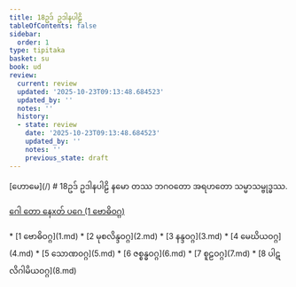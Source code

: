 ```yaml
---
title: 18ဥဒ် ဥဒါနပါဠိ
tableOfContents: false
sidebar:
  order: 1
type: tipitaka
basket: su
book: ud
review:
  current: review
  updated: '2025-10-23T09:13:48.684523'
  updated_by: ''
  notes: ''
  history:
  - state: review
    date: '2025-10-23T09:13:48.684523'
    updated_by: ''
    notes: ''
    previous_state: draft
---
```



<ReviewStatus review={frontmatter.review} showDetails={true} />

<HypothesisAnnotation frontmatter={frontmatter} />

<Paragraph type="center" book="ud">
[ဟောမေ](/)
</Paragraph>

<Paragraph type="center" book="ud">
# 18ဥဒ် ဥဒါနပါဠိ
</Paragraph>

<Paragraph number="1" type="center" book="ud">
နမော တဿ ဘဂဝတော အရဟတော သမ္မာသမ္ဗုဒ္ဓဿ.

[ဂေါ တော နေxတ် ပဂေ (1 ဗောဓိဝဂ္ဂ)](1.md)



</Paragraph>

<TableOfContents book="ud" section="18">
* [1 ဗောဓိဝဂ္ဂ](1.md)
* [2 မုစလိန္ဒဝဂ္ဂ](2.md)
* [3 နန္ဒဝဂ္ဂ](3.md)
* [4 မေဃိယဝဂ္ဂ](4.md)
* [5 သောဏဝဂ္ဂ](5.md)
* [6 ဇစ္စန္ဓဝဂ္ဂ](6.md)
* [7 စူဠဝဂ္ဂ](7.md)
* [8 ပါဋလိဂါမိယဝဂ္ဂ](8.md)
</TableOfContents>